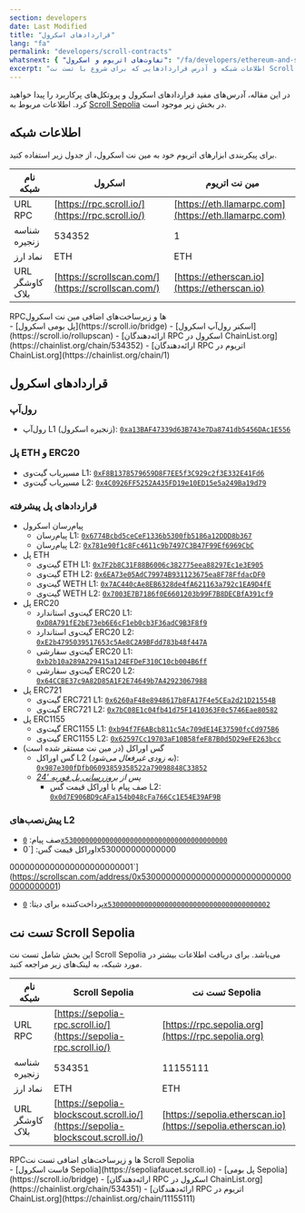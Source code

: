 ```yaml
---
section: developers
date: Last Modified
title: "قراردادهای اسکرول"
lang: "fa"
permalink: "developers/scroll-contracts"
whatsnext: { "تفاوت‌های اتریوم و اسکرول": "/fa/developers/ethereum-and-scroll-differences" }
excerpt: "اطلاعات شبکه و آدرس قراردادهایی که برای شروع با تست نت Scroll Sepolia نیاز دارید."
---
```



در این مقاله، آدرس‌های مفید قراردادهای اسکرول و پروتکل‌های پرکاربرد را پیدا خواهید کرد. اطلاعات مربوط به [Scroll Sepolia](#scroll-sepolia-testnet) در بخش زیر موجود است.

## اطلاعات شبکه

برای پیکربندی ابزارهای اتریوم خود به مین نت اسکرول، از جدول زیر استفاده کنید.

| نام شبکه            | اسکرول                                                | مین نت اتریوم                                           |
| ------------------- | ----------------------------------------------------- | ---------------------------------------------------------- |
| URL RPC             | [https://rpc.scroll.io/](https://rpc.scroll.io/)      | [https://eth.llamarpc.com](https://eth.llamarpc.com)       |
| شناسه زنجیره        | 534352                                                | 1                                                          |
| نماد ارز            | ETH                                                   | ETH                                                        |
| URL کاوشگر بلاک     | [https://scrollscan.com/](https://scrollscan.com/)    | [https://etherscan.io](https://etherscan.io)               |

<ToggleElement anchor="mainnet-additional-infra">
  <div slot="title">RPCها و زیرساخت‌های اضافی مین نت اسکرول</div>
  - [پل بومی اسکرول](https://scroll.io/bridge)
  - [اسکنر رول‌آپ اسکرول](https://scroll.io/rollupscan)
  - [ارائه‌دهندگان RPC اسکرول در ChainList.org](https://chainlist.org/chain/534352)
  - [ارائه‌دهندگان RPC اتریوم در ChainList.org](https://chainlist.org/chain/1)
</ToggleElement>

## قراردادهای اسکرول

### رول‌آپ

- رول‌آپ L1 (زنجیره اسکرول): [`0xa13BAF47339d63B743e7Da8741db5456DAc1E556`](https://etherscan.io/address/0xa13BAF47339d63B743e7Da8741db5456DAc1E556)

### پل ETH و ERC20

- مسیریاب گیت‌وی L1: [`0xF8B1378579659D8F7EE5f3C929c2f3E332E41Fd6`](https://etherscan.io/address/0xF8B1378579659D8F7EE5f3C929c2f3E332E41Fd6)
- مسیریاب گیت‌وی L2: [`0x4C0926FF5252A435FD19e10ED15e5a249Ba19d79`](https://scrollscan.com/address/0x4C0926FF5252A435FD19e10ED15e5a249Ba19d79)

### قراردادهای پل پیشرفته

- پیام‌رسان اسکرول
  - پیام‌رسان L1: [`0x6774Bcbd5ceCeF1336b5300fb5186a12DDD8b367`](https://etherscan.io/address/0x6774Bcbd5ceCeF1336b5300fb5186a12DDD8b367)
  - پیام‌رسان L2: [`0x781e90f1c8Fc4611c9b7497C3B47F99Ef6969CbC`](https://scrollscan.com/address/0x781e90f1c8Fc4611c9b7497C3B47F99Ef6969CbC)
- پل ETH
  - گیت‌وی ETH L1: [`0x7F2b8C31F88B6006c382775eea88297Ec1e3E905`](https://etherscan.io/address/0x7F2b8C31F88B6006c382775eea88297Ec1e3E905)
  - گیت‌وی ETH L2: [`0x6EA73e05AdC79974B931123675ea8F78FfdacDF0`](https://scrollscan.com/address/0x6EA73e05AdC79974B931123675ea8F78FfdacDF0)
  - گیت‌وی WETH L1: [`0x7AC440cAe8EB6328de4fA621163a792c1EA9D4fE`](https://etherscan.io/address/0x7AC440cAe8EB6328de4fA621163a792c1EA9D4fE)
  - گیت‌وی WETH L2: [`0x7003E7B7186f0E6601203b99F7B8DECBfA391cf9`](https://scrollscan.com/address/0x7003E7B7186f0E6601203b99F7B8DECBfA391cf9)
- پل ERC20
  - گیت‌وی استاندارد ERC20 L1: [`0xD8A791fE2bE73eb6E6cF1eb0cb3F36adC9B3F8f9`](https://etherscan.io/address/0xD8A791fE2bE73eb6E6cF1eb0cb3F36adC9B3F8f9)
  - گیت‌وی استاندارد ERC20 L2: [`0xE2b4795039517653c5Ae8C2A9BFdd783b48f447A`](https://scrollscan.com/address/0xE2b4795039517653c5Ae8C2A9BFdd783b48f447A)
  - گیت‌وی سفارشی ERC20 L1: [`0xb2b10a289A229415a124EFDeF310C10cb004B6ff`](https://etherscan.io/address/0xb2b10a289A229415a124EFDeF310C10cb004B6ff)
  - گیت‌وی سفارشی ERC20 L2: [`0x64CCBE37c9A82D85A1F2E74649b7A42923067988`](https://scrollscan.com/address/0x64CCBE37c9A82D85A1F2E74649b7A42923067988)
- پل ERC721
  - گیت‌وی ERC721 L1: [`0x6260aF48e8948617b8FA17F4e5CEa2d21D21554B`](https://etherscan.io/address/0x6260aF48e8948617b8FA17F4e5CEa2d21D21554B)
  - گیت‌وی ERC721 L2: [`0x7bC08E1c04fb41d75F1410363F0c5746Eae80582`](https://scrollscan.com/address/0x7bC08E1c04fb41d75F1410363F0c5746Eae80582)
- پل ERC1155
  - گیت‌وی ERC1155 L1: [`0xb94f7F6ABcb811c5Ac709dE14E37590fcCd975B6`](https://etherscan.io/address/0xb94f7F6ABcb811c5Ac709dE14E37590fcCd975B6)
  - گیت‌وی ERC1155 L2: [`0x62597Cc19703aF10B58feF87B0d5D29eFE263bcc`](https://scrollscan.com/address/0x62597Cc19703aF10B58feF87B0d5D29eFE263bcc)
- گس اوراکل (در مین نت مستقر شده است)
  - گس اوراکل L2 (*به زودی غیرفعال می‌شود*): [`0x987e300fDfb06093859358522a79098848C33852`](https://etherscan.io/address/0x987e300fDfb06093859358522a79098848C33852)
  - *پس از [بروزرسانی پل فوریه '24](https://scroll.io/blog/protocol-upgrade-bridging-cost-reduction)*
    - صف پیام با اوراکل قیمت گس L2: [`0x0d7E906BD9cAFa154b048cFa766Cc1E54E39AF9B`](https://etherscan.io/address/0x0d7E906BD9cAFa154b048cFa766Cc1E54E39AF9B)

### پیش‌نصب‌های L2

- صف پیام: [`0x5300000000000000000000000000000000000000`](https://scrollscan.com/address/0x5300000000000000000000000000000000000000)
- اوراکل قیمت گس: [`0x530000000000000

0000000000000000000000001`](https://scrollscan.com/address/0x5300000000000000000000000000000000000001)
- پرداخت‌کننده برای دیتا: [`0x5300000000000000000000000000000000000002`](https://scrollscan.com/address/0x5300000000000000000000000000000000000002)

## تست نت Scroll Sepolia

این بخش شامل تست نت Scroll Sepolia می‌باشد. برای دریافت اطلاعات بیشتر در مورد شبکه، به لینک‌های زیر مراجعه کنید.

| نام شبکه            | Scroll Sepolia                                         | تست نت Sepolia                                           |
| ------------------- | ----------------------------------------------------- | ---------------------------------------------------------- |
| URL RPC             | [https://sepolia-rpc.scroll.io/](https://sepolia-rpc.scroll.io/) | [https://rpc.sepolia.org](https://rpc.sepolia.org)          |
| شناسه زنجیره        | 534351                                                | 11155111                                                   |
| نماد ارز            | ETH                                                   | ETH                                                        |
| URL کاوشگر بلاک     | [https://sepolia-blockscout.scroll.io/](https://sepolia-blockscout.scroll.io/) | [https://sepolia.etherscan.io](https://sepolia.etherscan.io) |

<ToggleElement anchor="testnet-additional-infra">
  <div slot="title">RPCها و زیرساخت‌های اضافی تست نت Scroll Sepolia</div>
  - [فاست اسکرول Sepolia](https://sepoliafaucet.scroll.io)
  - [پل بومی Sepolia](https://scroll.io/bridge)
  - [ارائه‌دهندگان RPC اسکرول در ChainList.org](https://chainlist.org/chain/534351)
  - [ارائه‌دهندگان RPC اتریوم در ChainList.org](https://chainlist.org/chain/11155111)
</ToggleElement>
